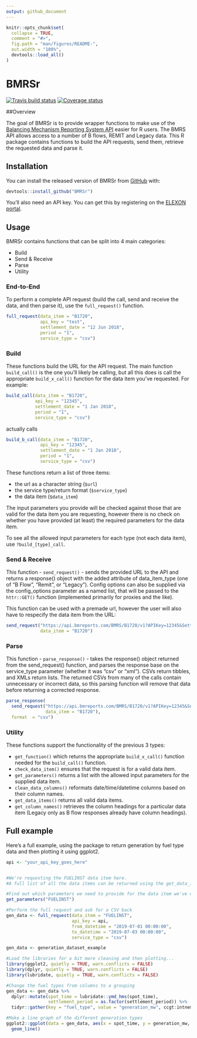 ```yaml
---
output: github_document
---
```


<!-- README.md is generated from README.Rmd. Please edit that file -->

```r
knitr::opts_chunk$set(
  collapse = TRUE,
  comment = "#>",
  fig.path = "man/figures/README-",
  out.width = "100%",
  devtools::load_all()
)
```
# BMRSr

[![Travis build status](https://travis-ci.org/ARawles/BMRSr.svg?branch=master)](https://travis-ci.org/ARawles/BMRSr)
[![Coverage status](https://codecov.io/gh/ARawles/BMRSr/branch/master/graph/badge.svg)](https://codecov.io/github/ARawles/BMRSr?branch=master)

##Overview

The goal of BMRSr is to provide wrapper functions to make use of the [Balancing Mechanism Reporting System API](https://www.elexon.co.uk/wp-content/uploads/2017/06/bmrs_api_data_push_user_guide_v1.1.pdf) easier for R users. The BMRS API allows access to a number of B flows, REMIT and Legacy data. This R package contains functions to build the API requests, send them, retrieve the requested data and parse it.

## Installation

You can install the released version of BMRSr from [GitHub](https://github.com/ARawles/BMRSr) with:

``` r
devtools::install_github("BMRSr")
```

You'll also need an API key. You can get this by registering on the [ELEXON portal](https://www.elexonportal.co.uk).

## Usage

BMRSr contains functions that can be split into 4 main categories:

* Build
* Send & Receive
* Parse
* Utility

### End-to-End

To perform a complete API request (build the call, send and receive the data, and then parse it), use the `full_request()` function.

```r
full_request(data_item = "B1720",
             api_key = "test",
             settlement_date = "12 Jun 2018",
             period = "1",
             service_type = "csv")
```

### Build

These functions build the URL for the API request. The main function `build_call()` is the one you'll likely be calling, but all this does is call the appropriate `build_x_call()` function for the data item you've requested. For example:


```r
build_call(data_item = "B1720",
           api_key = "12345",
           settlement_date = "1 Jan 2018",
           period = "1",
           service_type = "csv")
```

actually calls

```r
build_b_call(data_item = "B1720",
             api_key = "12345",
             settlement_date = "1 Jan 2018",
             period = "1",
             service_type = "csv")
```

These functions return a list of three items:

* the url as a character string (`$url`)
* the service type/return format (`$service_type`)
* the data item (`$data_item`)


The input parameters you provide will be checked against those that are valid for the data item you are requesting, however there is no check on whether you have provided (at least) the required parameters for the data item.

To see all the allowed input parameters for each type (not each data item), use `?build_[type]_call`.


### Send & Receive

This function - `send_request()` - sends the provided URL to the API and returns a response() object with the added attribute of data_item_type (one of "B Flow", "Remit", or "Legacy"). Config options can also be supplied via the config_options parameter as a named list, that will be passed to the `httr::GET()` function (implemented primarily for proxies and the like).

This function can be used with a premade url, however the user will also have to respecify the data item from the URL:

```r
send_request("https://api.bmreports.com/BMRS/B1720/v1?APIKey=12345&SettlementDate=2018-01-01&Period=1&ServiceType=csv",
             data_item = "B1720")
```

### Parse

This function - `parse_response()` - takes the response() object returned from the send_request() function, and parses the response base on the service_type parameter (whether it was "csv" or "xml"). CSVs return tibbles, and XMLs return lists. The returned CSVs from many of the calls contain unnecessary or incorrect data, so this parsing function will remove that data before returning a corrected response.

```r
parse_response(
  send_request("https://api.bmreports.com/BMRS/B1720/v1?APIKey=12345&SettlementDate=2018-01-01&Period=1&ServiceType=csv",
               data_item = "B1720"),
  format  = "csv")
```


### Utility

These functions support the functionality of the previous 3 types:

* `get_function()` which returns the appropriate `build_x_call()` function needed for the `build_call()` function.
* `check_data_item()` ensures that the request is for a valid data item.
* `get_parameters()` returns a list with the allowed input parameters for the supplied data item.
* `clean_data_columns()` reformats date/time/datetime columns based on their column names.
* `get_data_items()` returns all valid data items.
* `get_column_names()` retrieves the column headings for a particular data item (Legacy only as B flow responses already have column headings).


## Full example

Here's a full example, using the package to return generation by fuel type data and then plotting it using ggplot2.

```r

api <- "your_api_key_goes_here"


#We're requesting the FUELINST data item here.
#A full list of all the data items can be returned using the get_data_items() function

#Find out which parameters we need to provide for the data item we've chosen...
get_parameters("FUELINST")
```

```r
#Perform the full request and ask for a CSV back
gen_data <- full_request(data_item = "FUELINST",
                         api_key = api,
                         from_datetime = "2019-07-01 00:00:00",
                         to_datetime = "2019-07-03 00:00:00",
                         service_type = "csv")
```


```r
gen_data <- generation_dataset_example
```

```r
#Load the libraries for a bit more cleaning and then plotting...
library(ggplot2, quietly = TRUE, warn.conflicts = FALSE)
library(dplyr, quietly = TRUE, warn.conflicts = FALSE)
library(lubridate, quietly = TRUE, warn.conflicts = FALSE)

#Change the fuel types from columns to a grouping
gen_data <- gen_data %>%
  dplyr::mutate(spot_time = lubridate::ymd_hms(spot_time),
                settlement_period = as.factor(settlement_period)) %>%
  tidyr::gather(key = "fuel_type", value = "generation_mw", ccgt:intnem)

#Make a line graph of the different generation types
ggplot2::ggplot(data = gen_data, aes(x = spot_time, y = generation_mw, colour = fuel_type)) +
  geom_line()
```
